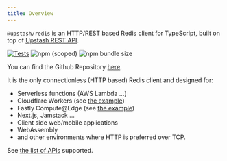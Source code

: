 ```yaml
---
title: Overview
---
```


`@upstash/redis` is an HTTP/REST based Redis client for TypeScript, built on top
of [Upstash REST API](https://docs.upstash.com/features/restapi).

[![Tests](https://github.com/upstash/upstash-redis/actions/workflows/tests.yaml/badge.svg)](https://github.com/upstash/upstash-redis/actions/workflows/tests.yaml)
![npm (scoped)](https://img.shields.io/npm/v/@upstash/redis)
![npm bundle size](https://img.shields.io/bundlephobia/minzip/@upstash/redis)

You can find the Github Repository [here](https://github.com/upstash/upstash-redis).

It is the only connectionless (HTTP based) Redis client and designed for:

- Serverless functions (AWS Lambda ...)
- Cloudflare Workers (see
  [the example](https://github.com/upstash/upstash-redis/tree/master/examples/cloudflare-workers))
- Fastly Compute@Edge (see
  [the example](https://github.com/upstash/upstash-redis/tree/master/examples/fastly))
- Next.js, Jamstack ...
- Client side web/mobile applications
- WebAssembly
- and other environments where HTTP is preferred over TCP.

See
[the list of APIs](https://docs.upstash.com/features/restapi#rest---redis-api-compatibility)
supported.
